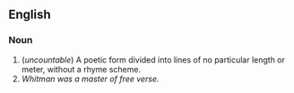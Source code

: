 ==English==

===Noun===

# (''uncountable'') A poetic form divided into lines of no particular length or meter, without a rhyme scheme.
# ''Whitman was a master of free verse.''